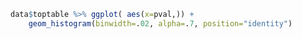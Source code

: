 

```{r}


data$toptable %>% ggplot( aes(x=pval,)) +
    geom_histogram(binwidth=.02, alpha=.7, position="identity")


```